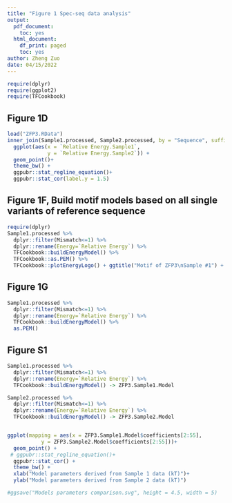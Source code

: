 ```yaml
---
title: "Figure 1 Spec-seq data analysis"
output:
  pdf_document:
    toc: yes
  html_document:
    df_print: paged
    toc: yes
author: Zheng Zuo
date: 04/15/2022
---
```



```r
require(dplyr)
require(ggplot2)
require(TFCookbook)
```
## Figure 1D
```r
load("ZFP3.RData")
inner_join(Sample1.processed, Sample2.processed, by = "Sequence", suffix = c(".Sample1", ".Sample2" )) %>%
  ggplot(aes(x = `Relative Energy.Sample1`,
             y = `Relative Energy.Sample2`)) +
  geom_point()+
  theme_bw() +
  ggpubr::stat_regline_equation()+
  ggpubr::stat_cor(label.y = 1.5)
```


## Figure 1F, Build motif models based on all single variants of reference sequence

```r
require(dplyr)
Sample1.processed %>%
  dplyr::filter(Mismatch<=1) %>%
  dplyr::rename(Energy=`Relative Energy`) %>%
  TFCookbook::buildEnergyModel() %>%
  TFCookbook::as.PEM() %>%
  TFCookbook::plotEnergyLogo() + ggtitle("Motif of ZFP3\nSample #1") + theme(plot.title = element_text(hjust = 0.5))
```

## Figure 1G

```r
Sample1.processed %>%
  dplyr::filter(Mismatch<=1) %>%
  dplyr::rename(Energy=`Relative Energy`) %>%
  TFCookbook::buildEnergyModel() %>%
  as.PEM()
```


## Figure S1
```r
Sample1.processed %>%
  dplyr::filter(Mismatch<=1) %>%
  dplyr::rename(Energy=`Relative Energy`) %>%
  TFCookbook::buildEnergyModel() -> ZFP3.Sample1.Model

Sample2.processed %>%
  dplyr::filter(Mismatch<=1) %>%
  dplyr::rename(Energy=`Relative Energy`) %>%
  TFCookbook::buildEnergyModel() -> ZFP3.Sample2.Model


ggplot(mapping = aes(x = ZFP3.Sample1.Model$coefficients[2:55],
           y = ZFP3.Sample2.Model$coefficients[2:55]))+
  geom_point() +
 # ggpubr::stat_regline_equation()+
  ggpubr::stat_cor() +
  theme_bw() +
  xlab("Model parameters derived from Sample 1 data (kT)")+
  ylab("Model parameters derived from Sample 2 data (kT)")

#ggsave("Models parameters comparison.svg", height = 4.5, width = 5)  
```
